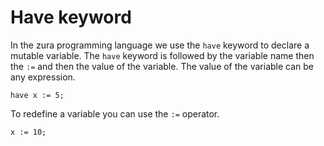 # Have keyword
In the zura programming language we use the `have` keyword to declare a mutable variable. The `have` keyword is followed 
by the variable name then the `:=` and then the value of the variable. The value of the variable can be any expression.

```zura
have x := 5;
```


To redefine a variable you can use the `:=` operator.

```zura
x := 10;
```
